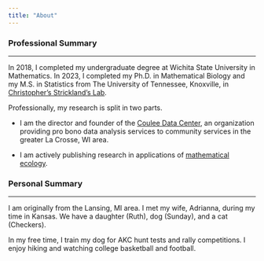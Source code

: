 ```yaml
---
title: "About"
---
```


### Professional Summary 

---

In 2018, I completed my undergraduate degree at Wichita State University in Mathematics. In 2023, I completed my Ph.D. in Mathematical Biology and my M.S. in Statistics from The University of Tennessee, Knoxville, in [Christopher's Strickland's Lab](https://math.utk.edu/labs/strickland/). 

Professionally, my research is split in two parts. 

- I am the director and founder of the [Coulee Data Center](cdc.qmd), an organization providing pro bono data analysis services to community services in the greater La Crosse, WI area. 

- I am actively publishing research in applications of [mathematical ecology](matheco.qmd). 

### Personal Summary

---

I am originally from the Lansing, MI area. I met my wife, Adrianna, during my time in Kansas. We have a daughter (Ruth), dog (Sunday), and a cat (Checkers). 

In my free time, I train my dog for AKC hunt tests and rally competitions. I enjoy hiking and watching college basketball and football. 